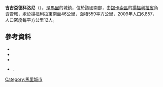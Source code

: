 '''吉吉亞德科洛尼'''（{{lang-fr|Djiguiya De Koloni}}），是[[馬里|馬里]]的城鎮，位於該國南部，由[[錫卡索區|錫卡索區]]的[[揚福利拉省|揚福利拉省]]負責管轄，處於[[揚福利拉|揚福利拉]]東南面46公里，面積559平方公里，2009年人口6,857，人口密度每平方公里12人。

==參考資料==
*{{citation |contribution=Common and Fundamental Operational Datasets Registry: Mali |publisher=United Nations Office for the Coordination of Humanitarian Affairs |url=http://cod.humanitarianresponse.info/country-region/mali |deadurl=yes |archiveurl=https://web.archive.org/web/20120106202217/http://cod.humanitarianresponse.info/country-region/mali |archivedate=2012-01-06 |title=存档副本 |accessdate=2015-07-20 }}
*{{citation
 |url         = http://instat.gov.ml/documentation/sikasso.pdf
 |publisher   = République de Mali: Institut National de la Statistique
 |title       = Resultats Provisoires RGPH 2009 (Région de Sikasso)
 |language    = fr
 |deadurl     = yes
 |archiveurl  = https://www.webcitation.org/6AnYveESp?url=http://instat.gov.ml/documentation/sikasso.pdf
 |archivedate = 2012-09-19
 |accessdate  = 2015-07-20
}}
*{{citation |title=Communes de la Région de Sikasso |publisher=Ministère de l’administration territoriale et des collectivités locales, République du Mali |url=http://www.matcl.gov.ml/pdf/ComRegSikasso.pdf |language=fr |deadurl=yes |archiveurl=https://www.webcitation.org/6AnZ7FgpR?url=http://www.matcl.gov.ml/pdf/ComRegSikasso.pdf |archivedate=2012-09-19 |accessdate=2015-07-20 }}
*{{citation | title=Plan de Sécurité Alimentaire Commune Rurale de Djiguiya de Koloni 2006-2010 | publisher=Commissariat à la Sécurité Alimentaire, République du Mali, USAID-Mali | year=2006 | url=http://www.aec.msu.edu/fs2/mali_fd_strtgy/plans/sikasso/yanfolila/psa_djiguiya_de_koloni.pdf | language=fr | ref=none | accessdate=2015-07-20 | archive-date=2012-08-14 | archive-url=https://web.archive.org/web/20120814091441/http://www.aec.msu.edu/fs2/mali_fd_strtgy/plans/sikasso/yanfolila/psa_djiguiya_de_koloni.pdf | dead-url=yes }}.

{{Coord|11|2|22|N|7|45|40|W|display=title}}

{{Mali-geo-stub}}
[[Category:馬里城市|Category:馬里城市]]